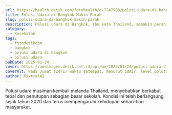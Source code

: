 ```yaml
---
url: https://health.detik.com/fotohealth/d-7747908/polusi-udara-di-bangkok-makin-parah
title: Polusi Udara di Bangkok Makin Parah
slug: polusi-udara-di-bangkok-makin-parah
description: Polusi udara di Bangkok, ibu kota Thailand, semakin parah. Pada Jumat (24/1) waktu setempat, menurut IQAir, level polutan di Bangkok berada pada PM2.5.
category:
  - Kesehatan
tags:
  - fotodetikcom
  - bangkok
  - polusi udara di bangkok
  - polusi udara
pubDate: 2025-01-24
cover: https://awsimages.detik.net.id/api/wm/2025/01/24/polusi-udara-di-bangkok-makin-parah_169.jpeg?wid=54&w=650&v=1&t=jpeg
coverAlt: Pada Jumat (24/1) waktu setempat, menurut IQAir, level polutan PM2.5 -- mikropartikel penyebab kanker yang cukup kecil untuk memasuki aliran darah melalui paru-paru -- mencapai 108 mikrogram per meter kubik.
author: MixtralAI
---
```

Polusi udara musiman kembali melanda Thailand, menyebabkan berkabut tebal dan penutupan sebagian besar sekolah. Kondisi ini telah berlangsung sejak tahun 2020 dan terus mempengaruhi kehidupan sehari-hari masyarakat.
